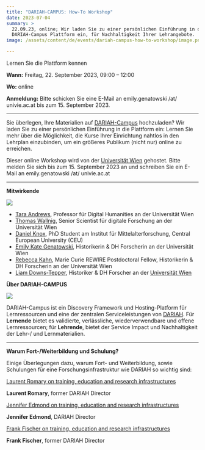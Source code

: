 ```yaml
---
title: "DARIAH-CAMPUS: How-To Workshop"
date: 2023-07-04
summary: >
  22.09.23, online; Wir laden Sie zu einer persönlichen Einführung in die
  DARIAH-Campus Plattform ein, für Nachhaltigkeit Ihrer Lehrangebote.
image: /assets/content/de/events/dariah-campus-how-to-workshop/image.png

---
```


Lernen Sie die Plattform kennen

**Wann:** Freitag, 22. September 2023, 09:00 – 12:00

**Wo:** online

**Anmeldung:** Bitte schicken Sie eine E-Mail an emily.genatowski /at/ univie.ac.at bis zum 15. September 2023.

***

Sie überlegen, Ihre Materialien auf [DARIAH-Campus](https://campus.dariah.eu/) hochzuladen? Wir laden Sie zu einer persönlichen Einführung in die Plattform ein: Lernen Sie mehr über die Möglichkeit, die Kurse Ihrer Einrichtung nahtlos in den Lehrplan einzubinden, um ein größeres Publikum (nicht nur) online zu erreichen.

Dieser online Workshop wird von der [Universität Wien](/de/consortium/university-of-vienna/) gehostet. Bitte melden Sie sich bis zum 15. September 2023 an und schreiben Sie ein E-Mail an emily.genatowski /at/ univie.ac.at

***

**Mitwirkende**

![](/assets/content/de/events/dariah-campus-how-to-workshop/university-of-vienna.png)

* [Tara Andrews](/de/consortium/university-of-vienna/), Professor für Digital Humanities an der Universität Wien
* [Thomas Wallnig](/de/consortium/university-of-vienna/), Senior Scientist für digitale Forschung an der Universität Wien
* [Daniel Knox](https://medievalstudies.ceu.edu/people/daniel-knox), PhD Student am Institut für Mittelalterforschung, Central European University (CEU)
* [Emily Kate Genatowski](https://ufind.univie.ac.at/de/person.html?id=1006196), Historikerin & DH Forscherin an der Universität Wien
* [Rebecca Kahn](https://rewire.univie.ac.at/fellows/kahn-rebecca-josina/), Marie Curie REWIRE Postdoctoral Fellow, Historikerin & DH Forscherin an der Universität Wien
* [Liam Downs-Tepper](https://at.linkedin.com/in/liam-downs-tepper), Historiker & DH Forscher an der [Universität Wien](https://ufind.univie.ac.at/de/person.html?id=1006983)

**Über DARIAH-CAMPUS**

![](/assets/content/de/events/dariah-campus-how-to-workshop/download-3.png)

DARIAH-Campus ist ein Discovery Framework und Hosting-Platform für Lernressourcen und eine der zentralen Serviceleistungen von [DARIAH](https://www.dariah.eu/). Für **Lernende** bietet es validierte, verlässliche, wiederverwendbare und offene Lernressourcen; für **Lehrende**, bietet der Service Impact und Nachhaltigkeit der Lehr-/ und Lernmaterialien.

***

**Warum Fort-/Weiterbildung und Schulung?**

Einige Überlegungen dazu, warum Fort- und Weiterbildung, sowie Schulungen für eine Forschungsinfrastruktur wie DARIAH so wichtig sind:

[Laurent Romary on training, education and research infrastructures](https://www.youtube.com/embed/OqYJNUmhJzw?feature=oembed)

**Laurent Romary**, former DARIAH Director

[Jennifer Edmond on training, education and research infrastructures](https://www.youtube.com/embed/iwz0uhEhtg4?feature=oembed)

**Jennifer Edmond**, DARIAH Director

[Frank Fischer on training, education and research infrastructures](https://www.youtube.com/embed/soL0itkLYpk?feature=oembed)

**Frank Fischer**, former DARIAH Director
